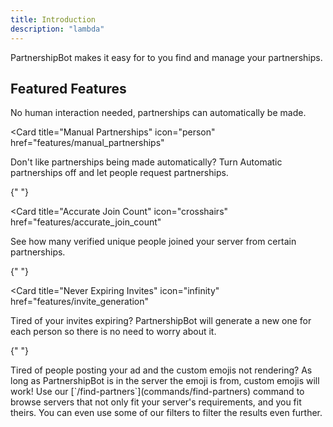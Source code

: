 ```yaml
---
title: Introduction
description: "lambda"
---
```


PartnershipBot makes it easy for to you find and manage your partnerships.

## Featured Features

<CardGroup cols={2}>
<Card title="Automatic Partnerships" icon="robot" href="features/automatic_partnerships">
  No human interaction needed, partnerships can automatically be made.
</Card>

<Card
  title="Manual Partnerships"
  icon="person"
  href="features/manual_partnerships"
>
  Don't like partnerships being made automatically? Turn Automatic partnerships
  off and let people request partnerships.
</Card>

{" "}

<Card
  title="Accurate Join Count"
  icon="crosshairs"
  href="features/accurate_join_count"
>
  See how many verified unique people joined your server from certain
  partnerships.
</Card>

{" "}

<Card
  title="Never Expiring Invites"
  icon="infinity"
  href="features/invite_generation"
>
  Tired of your invites expiring? PartnershipBot will generate a new one for
  each person so there is no need to worry about it.
</Card>

{" "}

<Card title="Custom Emoji Support" icon="paintbrush-pencil">
  Tired of people posting your ad and the custom emojis not rendering? As long
  as PartnershipBot is in the server the emoji is from, custom emojis will work!
</Card>

<Card title="Easily Find Partners" icon="book" href="features/find_partners">
  Use our [`/find-partners`](commands/find-partners) command to browse servers that not only fit your server's requirements, and you fit theirs.
  You can even use some of our filters to filter the results even further.
</Card>
</CardGroup>
